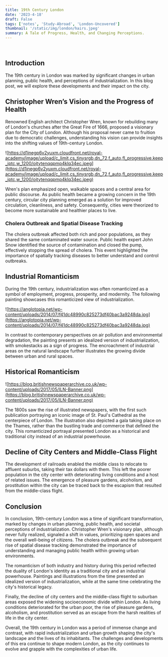 ```yaml
---
title: 19th Century London
date: '2023-4-18'
draft: False
tags: ['notes', 'Study-Abroad', 'London-Uncovered']
thumbnail: '/static/img/london/hairs.jpeg'
summary: A Tale of Progress, Health, and Changing Perceptions.
---
```


<br />
<TOCInline toc={props.toc} exclude="Table of Contents" asDisclosure toHeading={5} />

## Introduction

The 19th century in London was marked by significant changes in urban planning, public health, and perceptions of industrialization. In this blog post, we will explore these developments and their impact on the city.

## Christopher Wren’s Vision and the Progress of Health

Renowned English architect Christopher Wren, known for rebuilding many of London's churches after the Great Fire of 1666, proposed a visionary plan for the City of London. Although his proposal never came to fruition due to democratic challenges, understanding his vision can provide insights into the shifting values of 19th-century London.

![https://d1inegp6v2yuxm.cloudfront.net/royal-academy/image/upload/c_limit,cs_tinysrgb,dn_72,f_auto,fl_progressive.keep_iptc,w_1200/ojtytenqqpmp4klq34ec.jpeg](https://d1inegp6v2yuxm.cloudfront.net/royal-academy/image/upload/c_limit,cs_tinysrgb,dn_72,f_auto,fl_progressive.keep_iptc,w_1200/ojtytenqqpmp4klq34ec.jpeg)

Wren's plan emphasized open, walkable spaces and a central area for public discourse. As public health became a growing concern in the 19th century, circular city planning emerged as a solution for improved circulation, cleanliness, and safety. Consequently, cities were theorized to become more sustainable and healthier places to live.

### Cholera Outbreak and Spatial Disease Tracking

The cholera outbreak affected both rich and poor populations, as they shared the same contaminated water source. Public health expert John Snow identified the source of contamination and closed the pump, effectively stopping the spread of cholera. This event highlighted the importance of spatially tracking diseases to better understand and control outbreaks.

## Industrial Romanticism

During the 19th century, industrialization was often romanticized as a symbol of employment, progress, prosperity, and modernity. The following painting showcases this romanticized view of industrialization.

![https://anglotopia.net/wp-content/uploads/2014/07/f41dc48990c825273df40bac3a9248da.jpg](https://anglotopia.net/wp-content/uploads/2014/07/f41dc48990c825273df40bac3a9248da.jpg)

In contrast to contemporary perspectives on air pollution and environmental degradation, the painting presents an idealized version of industrialization, with smokestacks as a sign of progress. The encroachment of industrial areas on the natural landscape further illustrates the growing divide between urban and rural spaces.

## Historical Romanticism

![https://blog.britishnewspaperarchive.co.uk/wp-content/uploads/2017/05/ILN-Banner.png](https://blog.britishnewspaperarchive.co.uk/wp-content/uploads/2017/05/ILN-Banner.png)

The 1800s saw the rise of illustrated newspapers, with the first such publication portraying an iconic image of St. Paul's Cathedral as the centerpiece of London. The illustration also depicted a gala taking place on the Thames, rather than the bustling trade and commerce that defined the city. This romanticized portrayal presented London as a historical and traditional city instead of an industrial powerhouse.

## Decline of City Centers and Middle-Class Flight

The development of railroads enabled the middle class to relocate to affluent suburbs, taking their tax dollars with them. This left the poorer population in the city center with deteriorating living conditions and a host of related issues. The emergence of pleasure gardens, alcoholism, and prostitution within the city can be traced back to the escapism that resulted from the middle-class flight.

## Conclusion

In conclusion, 19th-century London was a time of significant transformation, marked by changes in urban planning, public health, and societal perceptions of industrialization. Christopher Wren's visionary plan, although never fully realized, signaled a shift in values, prioritizing open spaces and the overall well-being of citizens. The cholera outbreak and the subsequent rise of spatial disease tracking demonstrated the importance of understanding and managing public health within growing urban environments.

The romanticism of both industry and history during this period reflected the duality of London's identity as a traditional city and an industrial powerhouse. Paintings and illustrations from the time presented an idealized version of industrialization, while at the same time celebrating the city's historical legacy.

Finally, the decline of city centers and the middle-class flight to suburban areas exposed the widening socioeconomic divide within London. As living conditions deteriorated for the urban poor, the rise of pleasure gardens, alcoholism, and prostitution served as an escape from the harsh realities of life in the city center.

Overall, the 19th century in London was a period of immense change and contrast, with rapid industrialization and urban growth shaping the city's landscape and the lives of its inhabitants. The challenges and developments of this era continue to shape modern London, as the city continues to evolve and grapple with the complexities of urban life.
